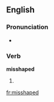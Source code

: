 ==English==

===Pronunciation===
* {{rhymes|eɪpt|lang=en}}

===Verb===
'''misshaped'''

# {{en-past of|misshape}}

[[fr:misshaped]]